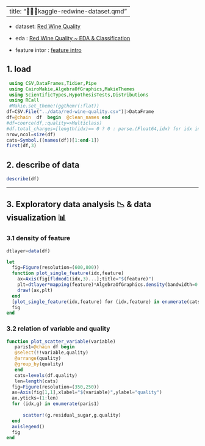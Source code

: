 
---
title: "🍇🍷🍷kaggle-redwine-dataset.qmd"
---


:::{.callout-note title="info"}
 - dataset: [Red Wine Quality](https://www.kaggle.com/datasets/uciml/red-wine-quality-cortez-et-al-2009)

 - eda : [Red Wine Quality ~ EDA & Classification](https://www.kaggle.com/code/eisgandar/red-wine-quality-eda-classification/input)
 - feature intor : [feature intro](https://www.kaggle.com/code/eisgandar/red-wine-quality-eda-classification?scriptVersionId=112672864&cellId=6)
::: 


## 1. load 

```julia
 using CSV,DataFrames,Tidier,Pipe
 using CairoMakie,AlgebraOfGraphics,MakieThemes
 using ScientificTypes,HypothesisTests,Distributions
 using RCall
 #Makie.set_theme!(ggthemr(:flat))
df=CSV.File("../data/red-wine-quality.csv")|>DataFrame
df=@chain  df  begin  @clean_names end
#df=coerce(df,:quality=>Multiclass)
#df.total_charges=[length(idx)== 0 ? 0 : parse.(Float64,idx) for idx in  df.total_charges]
nrow,ncol=size(df)
cats=Symbol.((names(df))[1:end-1])
first(df,3)
```
## 2. describe of data
```julia
describe(df)

```


---
## 3. Exploratory data analysis 📉 & data visualization 📊

### 3.1  density of feature
```julia
dtlayer=data(df)

let
  fig=Figure(resolution=(600,800))
  function plot_single_feature(idx,feature) 
    ax=Axis(fig[fldmod1(idx,3)...];title="$(feature)")
    plt=dtlayer*mapping(feature)*AlgebraOfGraphics.density(bandwidth=0.5)
    draw!(ax,plt)
  end
  [plot_single_feature(idx,feature) for (idx,feature) in enumerate(cats)]
  fig
end
```


### 3.2 relation of variable and quality
```julia

function plot_scatter_variable(variable)
   paris1=@chain df begin
   @select(!!variable,quality)
   @arrange(quality)
   @group_by(quality)
   end 
   cats=levels(df.quality)
   len=length(cats)
  fig=Figure(resolution=(350,250))
  ax=Axis(fig[1,1],xlabel="$(variable)",ylabel="quality")
  ax.yticks=(1:len)
  for (idx,g) in enumerate(paris1)
      
      scatter!(g.residual_sugar,g.quality)
  end
  axislegend()
  fig
end



```


